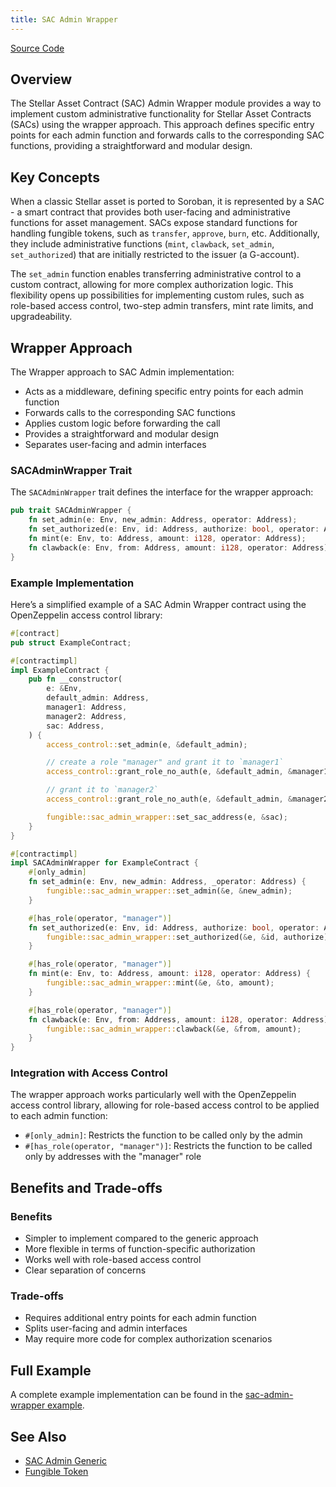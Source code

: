 ```yaml
---
title: SAC Admin Wrapper
---
```


[Source Code](https://github.com/OpenZeppelin/stellar-contracts/tree/main/packages/tokens/fungible/src/utils/sac_admin_wrapper)

## Overview

The Stellar Asset Contract (SAC) Admin Wrapper module provides a way to implement custom administrative functionality for Stellar Asset Contracts (SACs) using the wrapper approach. This approach defines specific entry points for each admin function and forwards calls to the corresponding SAC functions, providing a straightforward and modular design.

## Key Concepts

When a classic Stellar asset is ported to Soroban, it is represented by a SAC - a smart contract that provides both user-facing and administrative functions for asset management. SACs expose standard functions for handling fungible tokens, such as `transfer`, `approve`, `burn`, etc. Additionally, they include administrative functions (`mint`, `clawback`, `set_admin`, `set_authorized`) that are initially restricted to the issuer (a G-account).

The `set_admin` function enables transferring administrative control to a custom contract, allowing for more complex authorization logic. This flexibility opens up possibilities for implementing custom rules, such as role-based access control, two-step admin transfers, mint rate limits, and upgradeability.

## Wrapper Approach

The Wrapper approach to SAC Admin implementation:

* Acts as a middleware, defining specific entry points for each admin function
* Forwards calls to the corresponding SAC functions
* Applies custom logic before forwarding the call
* Provides a straightforward and modular design
* Separates user-facing and admin interfaces

### SACAdminWrapper Trait

The `SACAdminWrapper` trait defines the interface for the wrapper approach:

```rust
pub trait SACAdminWrapper {
    fn set_admin(e: Env, new_admin: Address, operator: Address);
    fn set_authorized(e: Env, id: Address, authorize: bool, operator: Address);
    fn mint(e: Env, to: Address, amount: i128, operator: Address);
    fn clawback(e: Env, from: Address, amount: i128, operator: Address);
}
```

### Example Implementation

Here’s a simplified example of a SAC Admin Wrapper contract using the OpenZeppelin access control library:

```rust
#[contract]
pub struct ExampleContract;

#[contractimpl]
impl ExampleContract {
    pub fn __constructor(
        e: &Env,
        default_admin: Address,
        manager1: Address,
        manager2: Address,
        sac: Address,
    ) {
        access_control::set_admin(e, &default_admin);

        // create a role "manager" and grant it to `manager1`
        access_control::grant_role_no_auth(e, &default_admin, &manager1, &symbol_short!("manager"));

        // grant it to `manager2`
        access_control::grant_role_no_auth(e, &default_admin, &manager2, &symbol_short!("manager"));

        fungible::sac_admin_wrapper::set_sac_address(e, &sac);
    }
}

#[contractimpl]
impl SACAdminWrapper for ExampleContract {
    #[only_admin]
    fn set_admin(e: Env, new_admin: Address, _operator: Address) {
        fungible::sac_admin_wrapper::set_admin(&e, &new_admin);
    }

    #[has_role(operator, "manager")]
    fn set_authorized(e: Env, id: Address, authorize: bool, operator: Address) {
        fungible::sac_admin_wrapper::set_authorized(&e, &id, authorize);
    }

    #[has_role(operator, "manager")]
    fn mint(e: Env, to: Address, amount: i128, operator: Address) {
        fungible::sac_admin_wrapper::mint(&e, &to, amount);
    }

    #[has_role(operator, "manager")]
    fn clawback(e: Env, from: Address, amount: i128, operator: Address) {
        fungible::sac_admin_wrapper::clawback(&e, &from, amount);
    }
}
```

### Integration with Access Control

The wrapper approach works particularly well with the OpenZeppelin access control library, allowing for role-based access control to be applied to each admin function:

* `#[only_admin]`: Restricts the function to be called only by the admin
* `#[has_role(operator, "manager")]`: Restricts the function to be called only by addresses with the "manager" role

## Benefits and Trade-offs

### Benefits

* Simpler to implement compared to the generic approach
* More flexible in terms of function-specific authorization
* Works well with role-based access control
* Clear separation of concerns

### Trade-offs

* Requires additional entry points for each admin function
* Splits user-facing and admin interfaces
* May require more code for complex authorization scenarios

## Full Example

A complete example implementation can be found in the [sac-admin-wrapper example](https://github.com/OpenZeppelin/stellar-contracts/tree/main/examples/sac-admin-wrapper).

## See Also

* [SAC Admin Generic](/stellar-contracts/0.3.0/tokens/fungible/sac-admin-generic)
* [Fungible Token](/stellar-contracts/0.3.0/tokens/fungible/fungible)
